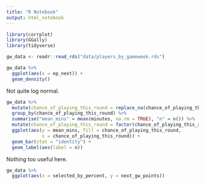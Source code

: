 ```yaml
---
title: "R Notebook"
output: html_notebook
---
```


```r
library(corrplot)
library(GGally)
library(tidyverse)

gw_data <- readr::read_rds("data/players_by_gameweek.rds")

gw_data %>% 
  ggplot(aes(x = ep_next)) + 
  geom_density()
```

Not quite log normal.

```r
gw_data %>% 
  mutate(chance_of_playing_this_round = replace_na(chance_of_playing_this_round, 100)) %>% 
  group_by(chance_of_playing_this_round) %>% 
  summarise("mean_mins" = mean(minutes, na.rm = TRUE), "n" = n()) %>% 
  mutate(chance_of_playing_this_round = factor(chance_of_playing_this_round)) %>% 
  ggplot(aes(y = mean_mins, fill = chance_of_playing_this_round, 
             x = chance_of_playing_this_round)) + 
  geom_bar(stat = "identity") +
  geom_label(aes(label = n))
```


Nothing too useful here.

```r
gw_data %>% 
  ggplot(aes(x = selected_by_percent, y = next_gw_points))
```







